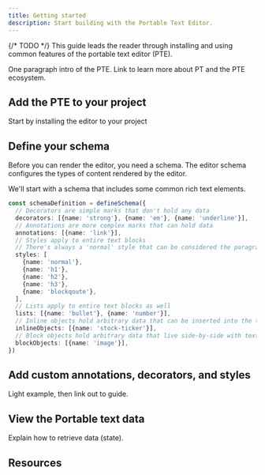```yaml
---
title: Getting started
description: Start building with the Portable Text Editor.
---
```



{/* TODO */}
This guide leads the reader through installing and using common features of the portable text editor (PTE).

One paragraph intro of the PTE. Link to learn more about PT and the PTE ecosystem.

## Add the PTE to your project

Start by installing the editor to your project

<PackageManagers pkg="@portabletext/editor" />

## Define your schema

Before you can render the editor, you need a schema. The editor schema configures the types of content rendered by the editor.

We'll start with a schema that includes some common rich text elements.

```ts
const schemaDefinition = defineSchema({
  // Decorators are simple marks that don't hold any data
  decorators: [{name: 'strong'}, {name: 'em'}, {name: 'underline'}],
  // Annotations are more complex marks that can hold data
  annotations: [{name: 'link'}],
  // Styles apply to entire text blocks
  // There's always a 'normal' style that can be considered the paragraph style
  styles: [
    {name: 'normal'},
    {name: 'h1'},
    {name: 'h2'},
    {name: 'h3'},
    {name: 'blockqoute'},
  ],
  // Lists apply to entire text blocks as well
  lists: [{name: 'bullet'}, {name: 'number'}],
  // Inline objects hold arbitrary data that can be inserted into the text
  inlineObjects: [{name: 'stock-ticker'}],
  // Block objects hold arbitrary data that live side-by-side with text blocks
  blockObjects: [{name: 'image'}],
})
```

<LinkCard
  title="The parts of the Portable Text editor"
  description="Learn more about schemas and the editor."
  href="/concepts/portabletext/"
/>

## Add custom annotations, decorators, and styles

Light example, then link out to guide.

## View the Portable text data

Explain how to retrieve data (state).

## Resources
